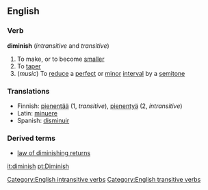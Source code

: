 ==English==
===Verb===
'''diminish'''  (''intransitive'' and ''transitive'')
# To make, or to become [[smaller]]
# To [[taper]]
#(''music'') To [[reduce]] a [[perfect]] or [[minor]] [[interval]] by a [[semitone]] 
===Translations===
*Finnish: [[pienentää]] (1, ''transitive''), [[pienentyä]] (2, ''intransitive'')
*Latin: [[minuere]]
*Spanish: [[disminuir]]
===Derived terms===
*[[law of diminishing returns]]
[[Category:English intransitive verbs]]
[[Category:English transitive verbs]]

[[it:diminish]]
[[pt:Diminish]]